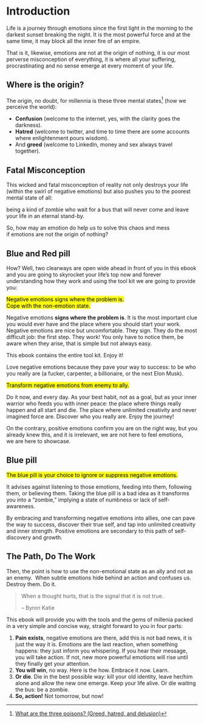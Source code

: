 # Introduction {.unnumbered}

Life is a journey through emotions since the first light in the morning to the darkest sunset breaking the night. It is the most powerful force and at the same time, it may block all the inner fire of an empire.

That is it, likewise, emotions are not at the origin of nothing, it is our most perverse misconception of everything, it is where all your suffering, procrastinating and no sense emerge at every moment of your life.

## Where is the origin?

The origin, no doubt, for millennia is these three mental states[^1] (how we perceive the world):

- **Confusion** (welcome to the internet, yes, with the clarity goes the darkness).
- **Hatred** (welcome to twitter, and time to time there are some accounts where enlightenment pours wisdom).
- And **greed** (welcome to LinkedIn, money and sex always travel together).

:::{.callout-note}
## Fatal Misconception
This wicked and fatal misconception of reality not only destroys your life (within the swirl of negative emotions) but also pushes you to the poorest mental state of all: 

being a kind of zombie who wait for a bus that will never come and leave your life in an eternal stand-by.
:::


So, how may an emotion do help us to solve this chaos and mess if emotions are not the origin of nothing?

## Blue and Red pill

How? Well, two clearways are open wide ahead in front of you in this ebook and you are going to skyrocket your life's top now and forever understanding how they work and using the tool kit we are going to provide you:

<mark>Negative emotions signs where the problem is.  
Cope with the non-emotion state.</mark>


Negative emotions **signs where the problem is**. It is the most important clue you would ever have and the place where you should start your work. Negative emotions are nice but uncomfortable. They sign. They do the most difficult job: the first step. They work! You only have to notice them, be aware when they arise, that is simple but not always easy.

This ebook contains the entire tool kit. Enjoy it!

Love negative emotions because they pave your way to success: to be who you really are (a fucker, carpenter, a billionaire, or the next Elon Musk).

<mark>Transform negative emotions from enemy to ally.</mark>

Do it now, and every day. As your best habit, not as a goal, but as your inner warrior who feeds you with inner peace: the place where things really happen and all start and die. The place where unlimited creativity and never imagined force are. Discover who you really are. Enjoy the journey!

On the contrary, positive emotions confirm you are on the right way, but you already knew this, and it is irrelevant, we are not here to feel emotions, we are here to showcase.

## Blue pill

<mark>The blue pill is your choice to ignore or suppress negative emotions.</mark>

It advises against listening to those emotions, feeding into them, following them, or believing them. Taking the blue pill is a bad idea as it transforms you into a "zombie," implying a state of numbness or lack of self-awareness.

By embracing and transforming negative emotions into allies, one can pave the way to success, discover their true self, and tap into unlimited creativity and inner strength. Positive emotions are secondary to this path of self-discovery and growth.

## The Path, Do The Work

Then, the point is how to use the non-emotional state as an ally and not as an enemy.  When subtle emotions hide behind an action and confuses us. Destroy them. Do it.


> When a thought hurts, that is the signal that it is not true.  
>
> -- Byron Katie


This ebook will provide you with the tools and the gems of millenia packed in a very simple and concise way, straight forward to you in four parts:

1. **Pain exists**, negative emotions are there, add this is not bad news, it is just the way it is. Emotions are the last reaction, when something happens: they just inform you whispering. If you hear their message, you will take action. If not, new more powerful emotions will rise until they finally get your attention. 
2. **You will win**, no way. Here is the how. Embrace it now. Learn.
3. **Or die**. Die in the best possible way: kill your old identity, leave her/him alone and allow the new one emerge. Keep your life alive. Or die waiting the bus: be a zombie.
4. **So, action!** Not tomorrow, but now!

[^1]: [What are the three poisons? (Greed, hatred, and delusion)](https://tricycle.org/beginners/buddhism/three-poisons/){.external}